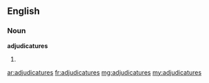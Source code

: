 ==English==

===Noun===
'''adjudicatures'''

# {{plural of|adjudicature}}

[[ar:adjudicatures]]
[[fr:adjudicatures]]
[[mg:adjudicatures]]
[[my:adjudicatures]]